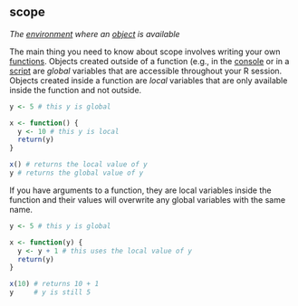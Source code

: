 ## scope

<dfn>The [environment](e.html#environment) where an [object](o.html#object) is available</dfn>

The main thing you need to know about scope involves writing your own [functions](f.html#function). Objects created outside of a function (e.g., in the [console](c.html#console) or in a [script](s.html#script) are _global_ variables that are accessible throughout your R session. Objects created inside a function are _local_ variables that are only available inside the function and not outside. 

```r
y <- 5 # this y is global

x <- function() {
  y <- 10 # this y is local
  return(y)
}

x() # returns the local value of y
y # returns the global value of y
```

If you have arguments to a function, they are local variables inside the function and their values will overwrite any global variables with the same name.

```r
y <- 5 # this y is global

x <- function(y) {
  y <- y + 1 # this uses the local value of y
  return(y)
}

x(10) # returns 10 + 1
y     # y is still 5
```

